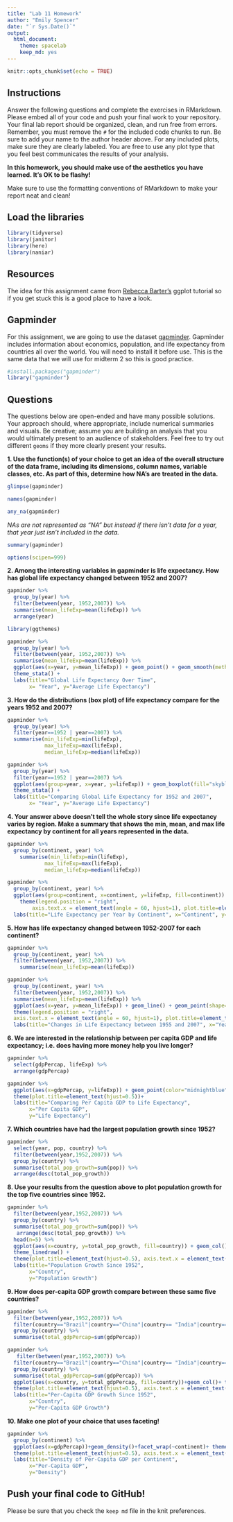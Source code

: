 ```yaml
---
title: "Lab 11 Homework"
author: "Emily Spencer"
date: "`r Sys.Date()`"
output:
  html_document: 
    theme: spacelab
    keep_md: yes
---
```


```r
knitr::opts_chunk$set(echo = TRUE)
```

## Instructions
Answer the following questions and complete the exercises in RMarkdown. Please embed all of your code and push your final work to your repository. Your final lab report should be organized, clean, and run free from errors. Remember, you must remove the `#` for the included code chunks to run. Be sure to add your name to the author header above. For any included plots, make sure they are clearly labeled. You are free to use any plot type that you feel best communicates the results of your analysis.  

**In this homework, you should make use of the aesthetics you have learned. It's OK to be flashy!**

Make sure to use the formatting conventions of RMarkdown to make your report neat and clean!  

## Load the libraries
```r
library(tidyverse)
library(janitor)
library(here)
library(naniar)
``` 

## Resources
The idea for this assignment came from [Rebecca Barter's](http://www.rebeccabarter.com/blog/2017-11-17-ggplot2_tutorial/) ggplot tutorial so if you get stuck this is a good place to have a look.  

## Gapminder
For this assignment, we are going to use the dataset [gapminder](https://cran.r-project.org/web/packages/gapminder/index.html). Gapminder includes information about economics, population, and life expectancy from countries all over the world. You will need to install it before use. This is the same data that we will use for midterm 2 so this is good practice.
```r
#install.packages("gapminder")
library("gapminder")
```

## Questions
The questions below are open-ended and have many possible solutions. Your approach should, where appropriate, include numerical summaries and visuals. Be creative; assume you are building an analysis that you would ultimately present to an audience of stakeholders. Feel free to try out different `geoms` if they more clearly present your results.  

**1. Use the function(s) of your choice to get an idea of the overall structure of the data frame, including its dimensions, column names, variable classes, etc. As part of this, determine how NA's are treated in the data.**  
```r
glimpse(gapminder)
```
```r
names(gapminder)
```
```r
any_na(gapminder) 
```
*NAs are not represented as "NA" but instead if there isn't data for a year, that year just isn't included in the data.*
```r
summary(gapminder)
```
```r
options(scipen=999)
```


**2. Among the interesting variables in gapminder is life expectancy. How has global life expectancy changed between 1952 and 2007?**
```r
gapminder %>% 
  group_by(year) %>% 
  filter(between(year, 1952,2007)) %>% 
  summarise(mean_lifeExp=mean(lifeExp)) %>% 
  arrange(year)
```
```r
library(ggthemes)
```

```r
gapminder %>% 
  group_by(year) %>% 
  filter(between(year, 1952,2007)) %>% 
  summarise(mean_lifeExp=mean(lifeExp)) %>% 
  ggplot(aes(x=year, y=mean_lifeExp)) + geom_point() + geom_smooth(method="lm", se=FALSE, color="deepskyblue4")+
  theme_stata() + 
  labs(title="Global Life Expectancy Over Time",
       x= "Year", y="Average Life Expectancy")
```

**3. How do the distributions (box plot) of life expectancy compare for the years 1952 and 2007?**
```r
gapminder %>% 
  group_by(year) %>% 
  filter(year==1952 | year==2007) %>% 
  summarise(min_lifeExp=min(lifeExp),
            max_lifeExp=max(lifeExp),
            median_lifeExp=median(lifeExp))
```
```r
gapminder %>% 
  group_by(year) %>% 
  filter(year==1952 | year==2007) %>% 
  ggplot(aes(group=year, x=year, y=lifeExp)) + geom_boxplot(fill="skyblue1", color="navy") +
  theme_stata() + 
  labs(title="Comparing Global Life Expectancy for 1952 and 2007",
       x= "Year", y="Average Life Expectancy")
```

**4. Your answer above doesn't tell the whole story since life expectancy varies by region. Make a summary that shows the min, mean, and max life expectancy by continent for all years represented in the data.**
```r
gapminder %>% 
  group_by(continent, year) %>% 
    summarise(min_lifeExp=min(lifeExp),
            max_lifeExp=max(lifeExp),
            median_lifeExp=median(lifeExp))
```
```r
gapminder %>% 
  group_by(continent, year) %>% 
  ggplot(aes(group=continent, x=continent, y=lifeExp, fill=continent)) + geom_boxplot() + facet_wrap(~year) +
    theme(legend.position = "right",
        axis.text.x = element_text(angle = 60, hjust=1), plot.title=element_text(hjust=0.5))+
  labs(title="Life Expectancy per Year by Continent", x="Continent", y="Life Expectancy")
```

**5. How has life expectancy changed between 1952-2007 for each continent?**
```r
gapminder %>% 
  group_by(continent, year) %>% 
  filter(between(year, 1952,2007)) %>% 
    summarise(mean_lifeExp=mean(lifeExp))
```
```r
gapminder %>% 
  group_by(continent, year) %>% 
  filter(between(year, 1952,2007)) %>% 
  summarise(mean_lifeExp=mean(lifeExp)) %>% 
  ggplot(aes(x=year, y=mean_lifeExp)) + geom_line() + geom_point(shape=1, color="Salmon1") + facet_wrap(~continent) +
  theme(legend.position = "right",
  axis.text.x = element_text(angle = 60, hjust=1), plot.title=element_text(hjust=0.5))+
  labs(title="Changes in Life Expectancy between 1955 and 2007", x="Year", y="Life Expectancy")
```

**6. We are interested in the relationship between per capita GDP and life expectancy; i.e. does having more money help you live longer?**
```r
gapminder %>% 
  select(gdpPercap, lifeExp) %>% 
  arrange(gdpPercap)
```
```r
gapminder %>% 
  ggplot(aes(x=gdpPercap, y=lifeExp)) + geom_point(color="midnightblue", size=1)+ theme_economist() +
  theme(plot.title=element_text(hjust=0.5))+
  labs(title="Comparing Per Capita GDP to Life Expectancy",
       x="Per Capita GDP",
       y="Life Expectancy")
```

**7. Which countries have had the largest population growth since 1952?**
```r
gapminder %>% 
  select(year, pop, country) %>% 
  filter(between(year,1952,2007)) %>% 
  group_by(country) %>% 
  summarise(total_pop_growth=sum(pop)) %>% 
  arrange(desc(total_pop_growth))
```


**8. Use your results from the question above to plot population growth for the top five countries since 1952.**
```r
gapminder %>% 
  filter(between(year,1952,2007)) %>% 
  group_by(country) %>% 
  summarise(total_pop_growth=sum(pop)) %>% 
   arrange(desc(total_pop_growth)) %>% 
  head(n=5) %>% 
  ggplot(aes(x=country, y=total_pop_growth, fill=country)) + geom_col() +
  theme_linedraw() +
  theme(plot.title=element_text(hjust=0.5), axis.text.x = element_text(angle = 60, hjust=1), legend.position="none")+
  labs(title="Population Growth Since 1952",
       x="Country",
       y="Population Growth")
```

**9. How does per-capita GDP growth compare between these same five countries?**
```r
gapminder %>% 
  filter(between(year,1952,2007)) %>% 
  filter(country=="Brazil"|country=="China"|country== "India"|country== "Indonesia"|country== "United States") %>% 
  group_by(country) %>% 
  summarise(total_gdpPercap=sum(gdpPercap))
```
```r
gapminder %>% 
   filter(between(year,1952,2007)) %>% 
  filter(country=="Brazil"|country=="China"|country== "India"|country== "Indonesia"|country== "United States") %>% 
  group_by(country) %>% 
  summarise(total_gdpPercap=sum(gdpPercap)) %>% 
  ggplot(aes(x=country, y=total_gdpPercap, fill=country))+geom_col()+ theme_linedraw() +
  theme(plot.title=element_text(hjust=0.5), axis.text.x = element_text(angle = 60, hjust=1), legend.position="none")+
  labs(title="Per-Capita GDP Growth Since 1952",
       x="Country",
       y="Per-Capita GDP Growth")
```

**10. Make one plot of your choice that uses faceting!**
```r
gapminder %>% 
  group_by(continent) %>% 
  ggplot(aes(x=gdpPercap))+geom_density()+facet_wrap(~continent)+ theme_stata() +
  theme(plot.title=element_text(hjust=0.5), axis.text.x = element_text(angle = 60, hjust=1))+
  labs(title="Density of Per-Capita GDP per Continent",
       x="Per-Capita GDP",
       y="Density")
```

## Push your final code to GitHub!
Please be sure that you check the `keep md` file in the knit preferences. 